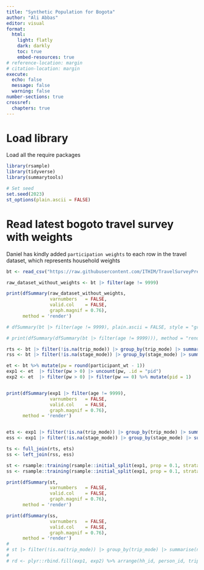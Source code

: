 ```yaml
---
title: "Synthetic Population for Bogota"
author: "Ali Abbas"
editor: visual
format:
  html:
    light: flatly
    dark: darkly
    toc: true
    embed-resources: true
# reference-location: margin
# citation-location: margin
execute:
  echo: false
  message: false
  warning: false
number-sections: true
crossref:
  chapters: true
---
```


# Load library

Load all the require packages

```r
library(rsample)
library(tidyverse)
library(summarytools)

# Set seed
set.seed(2023)
st_options(plain.ascii = FALSE)

```

# Read latest bogoto travel survey with weights

Daniel has kindly added `participation weights` to each row in the travel dataset, which represents household weights

```r
bt <- read_csv("https://raw.githubusercontent.com/ITHIM/TravelSurveyPreprocessing/fc8bae5381440fcb96e6789d26d115305597e5f1/Data/ITHIM/bogota/trips_bogota.csv")

raw_dataset_without_weights <- bt |> filter(age != 9999)

print(dfSummary(raw_dataset_without_weights, 
                varnumbers   = FALSE, 
                valid.col    = FALSE, 
                graph.magnif = 0.76),
      method = 'render')

# dfSummary(bt |> filter(age != 9999), plain.ascii = FALSE, style = "grid")

# print(dfSummary(dfSummary(bt |> filter(age != 9999))), method = "render")

rts <- bt |> filter(!is.na(trip_mode)) |> group_by(trip_mode) |> summarise(n = n()) |> mutate(raw_trip_freq = round(n / sum(n) * 100, 1))
rss <- bt |> filter(!is.na(stage_mode)) |> group_by(stage_mode) |> summarise(n = n()) |> mutate(raw_stage_freq = round(n / sum(n) * 100, 1))

et <- bt %>% mutate(pw = round(participant_wt - 1))
exp1 <- et  |> filter(pw > 0) |> uncount(pw, .id = "pid")
exp2 <- et  |> filter(pw > 0) |> filter(pw == 0) %>% mutate(pid = 1)


print(dfSummary(exp1 |> filter(age != 9999),
                varnumbers   = FALSE, 
                valid.col    = FALSE, 
                graph.magnif = 0.76),
      method = 'render')


ets <- exp1 |> filter(!is.na(trip_mode)) |> group_by(trip_mode) |> summarise(n = n()) |> mutate(exp_trip_freq = round(n / sum(n) * 100, 1))
ess <- exp1 |> filter(!is.na(stage_mode)) |> group_by(stage_mode) |> summarise(n = n()) |> mutate(exp_stage_freq = round(n / sum(n) * 100, 1))

ts <- full_join(rts, ets)
ss <- left_join(rss, ess)

st <- rsample::training(rsample::initial_split(exp1, prop = 0.1, strata = trip_mode))
ss <- rsample::training(rsample::initial_split(exp1, prop = 0.1, strata = stage_mode))

print(dfSummary(st,
                varnumbers   = FALSE, 
                valid.col    = FALSE, 
                graph.magnif = 0.76),
      method = 'render')

print(dfSummary(ss,
                varnumbers   = FALSE, 
                valid.col    = FALSE, 
                graph.magnif = 0.76),
      method = 'render')
# 
# st |> filter(!is.na(trip_mode)) |> group_by(trip_mode) |> summarise(n = n()) |> mutate(exp_trip_freq = round(n / sum(n) * 100, 1))
# 
# rd <- plyr::rbind.fill(exp1, exp2) %>% arrange(hh_id, person_id, trip_id)


```
